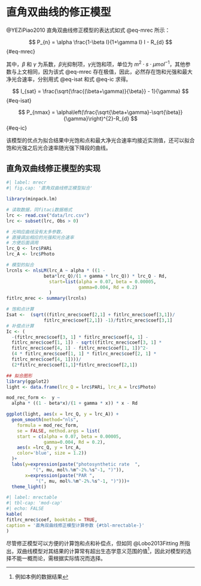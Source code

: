 # 直角双曲线的修正模型 {#sec-rev_rec}

@YEZiPiao2010 直角双曲线修正模型的表达式如式 @eq-mrec 所示：

$$
P_{n} = \alpha \frac{1-\beta I}{1+\gamma I} I - R_{d}
$$ {#eq-mrec}

其中，$\beta$ 和 $\gamma$ 为系数，$\beta$光抑制项，$\gamma$光饱和项，单位为 $m^{2}\cdot s\cdot\mu mol^{-1}$，其他参数与上文相同，因为该式 @eq-mrec 存在极值，因此，必然存在饱和光强和最大净光合速率，分别用式 @eq-isat 和式 @eq-ic 求得。

$$
I_{sat} = \frac{\sqrt{\frac{(\beta+\gamma)}{\beta}} - 1}{\gamma}
$$ {#eq-isat}

$$
P_{nmax} = \alpha\left(\frac{\sqrt{\beta+\gamma}-\sqrt{\beta}}{\gamma}\right)^{2}-R_{d}
$$ {#eq-ic}

该模型的优点为拟合结果中光饱和点和最大净光合速率均接近实测值，还可以拟合饱和光强之后光合速率随光强下降段的曲线。

## 直角双曲线修正模型的实现 {#sec-rev_rec_exam}

```r
#| label: mrecr
#| fig.cap: '直角双曲线修正模型拟合'

library(minpack.lm)

# 读取数据，同fitaci数据格式
lrc <- read.csv("data/lrc.csv")
lrc <- subset(lrc, Obs > 0)

# 光响应曲线没有太多参数，
# 直接调出相应的光强和光合速率
# 方便后面调用
lrc_Q <- lrc$PARi
lrc_A <- lrc$Photo 

# 模型的拟合
lrcnls <- nlsLM(lrc_A ~ alpha * ((1 - 
              beta*lrc_Q)/(1 + gamma * lrc_Q)) * lrc_Q - Rd,
                start=list(alpha = 0.07, beta = 0.00005,
                           gamma=0.004, Rd = 0.2)
                )
fitlrc_mrec <- summary(lrcnls)

# 饱和点计算
Isat <-  (sqrt((fitlrc_mrec$coef[2,1] + fitlrc_mrec$coef[3,1])/
              fitlrc_mrec$coef[2,1]) -1)/fitlrc_mrec$coef[3,1]
# 补偿点计算
Ic <- (
  -(fitlrc_mrec$coef[3, 1] * fitlrc_mrec$coef[4, 1] - 
  fitlrc_mrec$coef[1, 1]) - sqrt((fitlrc_mrec$coef[3, 1] * 
  fitlrc_mrec$coef[4, 1] - fitlrc_mrec$coef[1, 1])^2- 
  (4 * fitlrc_mrec$coef[1, 1] * fitlrc_mrec$coef[2, 1] * 
  fitlrc_mrec$coef[4, 1])))/
  (2*fitlrc_mrec$coef[1,1]*fitlrc_mrec$coef[2,1])

## 拟合图形
library(ggplot2)
light <- data.frame(lrc_Q = lrc$PARi, lrc_A = lrc$Photo)

mod_rec_form <-  y ~ 
  alpha * ((1 - beta*x)/(1 + gamma * x)) * x - Rd

ggplot(light, aes(x = lrc_Q, y = lrc_A)) + 
  geom_smooth(method="nls", 
    formula = mod_rec_form, 
    se = FALSE, method.args = list(
    start = c(alpha = 0.07, beta = 0.00005,
              gamma=0.004, Rd = 0.2), 
    aes(x =lrc_Q, y = lrc_A, 
    color='blue', size = 1.2))
  )+
  labs(y=expression(paste("photosynthetic rate  ", 
          "(", mu, mol%.%m^-2%.%s^-1, ")")), 
       x=expression(paste("PAR ", 
           "(", mu, mol%.%m^-2%.%s^-1, ")")))+
  theme_light()
```

```r
#| label: mrectable
#| tbl-cap: 'mod-cap'
#| echo: FALSE
kable(
fitlrc_mrec$coef, booktabs = TRUE,
caption = '直角双曲线修正模型计算参数 {#tbl-mrectable-}'
)
```

尽管修正模型可以方便的计算饱和点和补偿点，但如同 @Lobo2013Fitting 所指出，双曲线模型对其结果的计算常有超出生态学意义范围的值[^hyp-rev-1]，因此对模型的选择不能一概而论，需根据实际情况而选择。

[^hyp-rev-1]: 例如本例的数据结果
